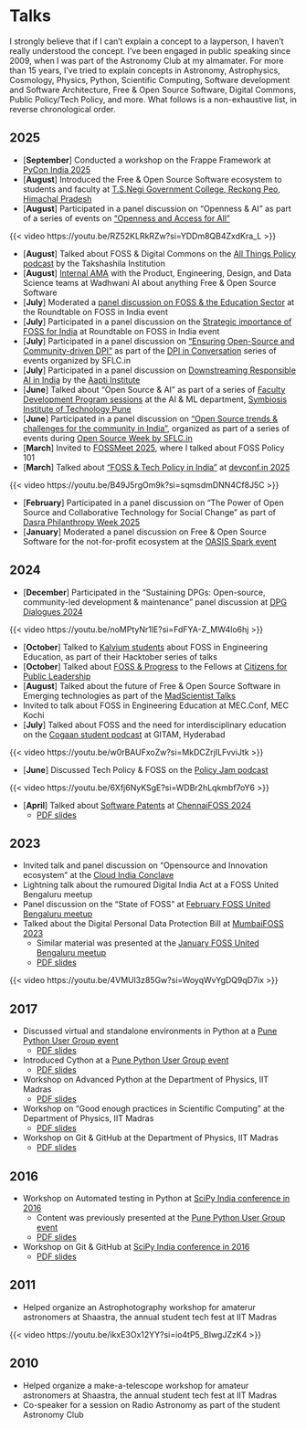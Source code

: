 # Talks

I strongly believe that if I can't explain a concept to a layperson, I haven't really understood
the concept. I've been engaged in public speaking since 2009, when I was part of
the Astronomy Club at my almamater. For more than 15 years, I've tried to explain concepts in
Astronomy, Astrophysics, Cosmology, Physics, Python, Scientific Computing, Software development and
Software Architecture, Free & Open Source Software, Digital Commons, Public Policy/Tech Policy,
and more. What follows is a non-exhaustive list, in reverse chronological order.

## 2025

* [**September**] Conducted a workshop on the Frappe Framework at
  [PyCon India 2025](https://web.archive.org/web/20251002055657/https://in.pycon.org/2025/program/schedule/)
* [**August**] Introduced the Free & Open Source Software ecosystem to students and faculty at
  [T.S.Negi Government College, Reckong Peo, Himachal Pradesh](https://tsnegigcreckongpeo.ac.in/)
* [**August**] Participated in a panel discussion on "Openness & AI" as part of a series of events on
  ["Openness and Access for All"](https://web.archive.org/web/20251002083813/https://openuk.uk/indianaisummit/ai-openness-and-access-for-all-hyderabad/)

::: {.column-margin}
{{< video https://youtu.be/RZ52KLRkRZw?si=YDDm8QB4ZxdKra_L >}}
:::

* [**August**] Talked about FOSS & Digital Commons on the [All Things Policy podcast](https://www.youtube.com/watch?v=RZ52KLRkRZw)
  by the Takshashila Institution
* [**August**] [Internal AMA](https://web.archive.org/web/20251002075313/https://www.linkedin.com/feed/update/urn:li:activity:7360905447198920704)
  with the Product, Engineering, Design, and Data Science teams at Wadhwani AI about anything
  Free & Open Source Software
* [**July**] Moderated a [panel discussion on FOSS & the Education Sector](https://www.youtube.com/live/JvOYVxG3QpQ?si=7OlQpJ9E8z92PBLm)
  at the Roundtable on FOSS in India event
* [**July**] Participated in a panel discussion on the [Strategic importance of FOSS for India](https://www.youtube.com/live/qWKQC_LONUk?si=oH4tdARg4V2ECDIj)
  at Roundtable on FOSS in India event
* [**July**] Participated in a panel discussion on ["Ensuring Open-Source and Community-driven DPI"](https://www.youtube.com/live/McSw4VxCunk?si=u67wWPgd6eiOOAlY)
  as part of the [DPI in Conversation](https://sflc.in/sflc-in-hosted-a-week-long-event-dpi-in-conversation/) series of events organized by SFLC.in
* [**July**] Participated in a panel discussion on [Downstreaming Responsible AI in India](https://web.archive.org/web/20251002084429/https://www.linkedin.com/feed/update/urn:li:activity:7349346840024150016/)
  by the [Aapti Institute](https://aapti.in/)
* [**June**] Talked about "Open Source & AI" as part of a series of [Faculty Development Program sessions](https://web.archive.org/web/20251002075623/https://www.linkedin.com/posts/department-of-ai-and-machine-learning-sit-pune-a536bb25a_fdp2025-ai-machinelearning-activity-7345752355474178050-mVXo?rcm=ACoAAB8YHRAB9Patil0OJ7nyxUjnMGSLA4Fd1gM)
  at the AI & ML department, [Symbiosis Institute of Technology Pune]()
* [**June**] Participated in a panel discussion on ["Open Source trends & challenges for the community in India"](https://www.youtube.com/live/NnbaLSf6qNE?si=M0nqwpq3e9Ad0jtK),
  organized as part of a series of events during [Open Source Week by SFLC.in](https://form.sflc.in/open-source-week-2025/)
* [**March**] Invited to [FOSSMeet 2025](https://web.archive.org/web/20250410033103mp_/https://www.fossmeet.net/), where I talked about FOSS Policy 101
* [**March**] Talked about ["FOSS & Tech Policy in India"](https://www.youtube.com/watch?v=B49J5rgOm9k) at [devconf.in 2025](https://web.archive.org/web/20250221074034/https://www.devconf.info/in/)

::: {.column-margin}
{{< video https://youtu.be/B49J5rgOm9k?si=sqmsdmDNN4Cf8J5C >}}
:::

* [**February**] Participated in a panel discussion on "The Power of Open Source and Collaborative Technology for Social Change"
  as part of [Dasra Philanthropy Week 2025](https://web.archive.org/web/20251002074622/https://dasraphilanthropyweek.org/25th-february/)
* [**January**] Moderated a panel discussion on Free & Open Source Software for the not-for-profit ecosystem
  at the [OASIS Spark event](https://web.archive.org/web/20251002074131/https://www.oasishq.org/events)

## 2024

* [**December**] Participated in the "Sustaining DPGs: Open-source, community-led development & maintenance"
  panel discussion at [DPG Dialogues 2024](https://web.archive.org/web/20251002064305/https://codeforgovtech.in/dpg-dialogues/)

::: {.column-margin}
{{< video https://youtu.be/noMPtyNr1lE?si=FdFYA-Z_MW4lo6hj >}}
:::

* [**October**] Talked to [Kalvium students](https://www.linkedin.com/feed/update/urn:li:activity:7251978925608722433/)
  about FOSS in Engineering Education, as part of their Hacktober series of talks
* [**October**] Talked about [FOSS & Progress](https://web.archive.org/web/20241104125228/https://www.linkedin.com/posts/cplfellows_opensource-foss-citizensforpublicleadership-activity-7255985563978117120-bs6P)
  to the Fellows at [Citizens for Public Leadership](https://cplindia.org/)
* [**August**] Talked about the future of Free & Open Source Software in Emerging technologies
  as part of the [MadScientist Talks](https://luma.com/8equnma6)
* Invited to talk about FOSS in Engineering Education at MEC.Conf, MEC Kochi
* [**July**] Talked about FOSS and the need for interdisciplinary education on the [Cogaan student podcast](https://youtu.be/noMPtyNr1lE?si=laRWynAVTTOP5oVj)
  at GITAM, Hyderabad

::: {.column-margin}
{{< video https://youtu.be/w0rBAUFxoZw?si=MkDCZrjILFvviJtk >}}
:::

* [**June**] Discussed Tech Policy & FOSS on the [Policy Jam podcast](https://youtu.be/w0rBAUFxoZw?si=SWkPYthIP2bHH0eH)

::: {.column-margin}
{{< video https://youtu.be/6Xfj6NyKSgE?si=WDBr2hLqkmbf7oY6 >}}
:::

* [**April**] Talked about [Software Patents](https://www.youtube.com/watch?v=6Xfj6NyKSgE) at [ChennaiFOSS 2024](https://indiafoss.net/Chennai/2024)
  + [PDF slides](https://github.com/rahulporuri/talks/blob/4cf9f114648747c984ab5aa1c5e890c1cd240ac5/software_patents_chennaifoss_2024.pdf)

## 2023

* Invited talk and panel discussion on "Opensource and Innovation ecosystem" at the
  [Cloud India Conclave](https://web.archive.org/web/20231206015443/https://ccgrid2023.iisc.ac.in/cloud-india-conclave/)
* Lightning talk about the rumoured Digital India Act at a FOSS United Bengaluru meetup
* Panel discussion on the "State of FOSS" at [February FOSS United Bengaluru meetup](https://forum.fossunited.org/t/bengaluru-foss-february-2023-meetup/1740)
* Talked about the Digital Personal Data Protection Bill at [MumbaiFOSS 2023](https://indiafoss.net/Mumbai/2023)
  + Similar material was presented at the [January FOSS United Bengaluru meetup](https://forum.fossunited.org/t/bengaluru-foss-january-2023-meetup/1688)
  + [PDF slides](https://github.com/rahulporuri/talks/blob/ef75854905ec46eb78ddde8876b0712e2b5643a9/annotated_dpdpb.pdf)

::: {.column-margin}
{{< video https://youtu.be/4VMUl3z85Gw?si=WoyqWvYgDQ9qD7ix >}}
:::

## 2017

* Discussed virtual and standalone environments in Python at a [Pune Python User Group event](https://web.archive.org/web/20251002070200/https://www.meetup.com/PythonPune/events/239079298/)
  + [PDF slides](https://github.com/rahulporuri/talks/blob/ef75854905ec46eb78ddde8876b0712e2b5643a9/virtualenvs_runtimes.pdf)
* Introduced Cython at a [Pune Python User Group event](https://web.archive.org/web/20251002065818/https://www.meetup.com/PythonPune/events/237391358/)
  + [PDF slides](https://github.com/rahulporuri/talks/blob/ef75854905ec46eb78ddde8876b0712e2b5643a9/cython.pdf)
* Workshop on Advanced Python at the Department of Physics, IIT Madras
  + [PDF slides](https://github.com/rahulporuri/talks/blob/ef75854905ec46eb78ddde8876b0712e2b5643a9/advanced_python.pdf)
* Workshop on "Good enough practices in Scientific Computing" at the Department of Physics, IIT Madras
  + [PDF slides](https://github.com/rahulporuri/talks/blob/ef75854905ec46eb78ddde8876b0712e2b5643a9/software_carpentry.pdf)
* Workshop on Git & GitHub at the Department of Physics, IIT Madras
  + [PDF slides](https://github.com/rahulporuri/talks/blob/ef75854905ec46eb78ddde8876b0712e2b5643a9/git_and_github.pdf)

## 2016

* Workshop on Automated testing in Python at [SciPy India conference in 2016](https://web.archive.org/web/20170109162002/http://scipy.in/2016#expand)
  + Content was previously presented at the [Pune Python User Group event](https://web.archive.org/web/20251002063855/https://www.meetup.com/pythonpune/events/235899602/)
  + [PDF slides](https://github.com/rahulporuri/talks/blob/ef75854905ec46eb78ddde8876b0712e2b5643a9/testing.pdf)
* Workshop on Git & GitHub at [SciPy India conference in 2016](https://web.archive.org/web/20170109162002/http://scipy.in/2016#expand)
  + [PDF slides](https://github.com/rahulporuri/talks/blob/ef75854905ec46eb78ddde8876b0712e2b5643a9/git_and_github.pdf)

## 2011

* Helped organize an Astrophotography workshop for amaterur astronomers at Shaastra, the annual
  student tech fest at IIT Madras

::: {.column-margin}
{{< video https://youtu.be/ikxE3Ox12YY?si=io4tP5_BIwgJZzK4 >}}
:::

## 2010

* Helped organize a make-a-telescope workshop for amateur astronomers at Shaastra, the annual student
  tech fest at IIT Madras
* Co-speaker for a session on Radio Astronomy as part of the student Astronomy Club

